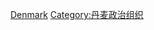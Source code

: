 {{Commonscat|Political parties in Denmark}}

[[Category:欧洲各国政党|Denmark]]
[[Category:丹麦政治组织|Category:丹麦政治组织]]